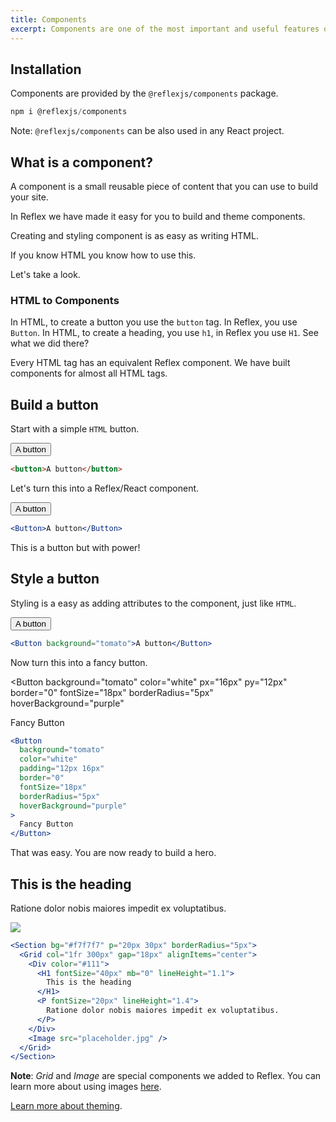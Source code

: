 ```yaml
---
title: Components
excerpt: Components are one of the most important and useful features of Reflex.
---
```



## Installation

Components are provided by the `@reflexjs/components` package.

```jsx
npm i @reflexjs/components
```

Note: `@reflexjs/components` can be also used in any React project.

## What is a component?

A component is a small reusable piece of content that you can use to build your site.

In Reflex we have made it easy for you to build and theme components.

Creating and styling component is as easy as writing HTML.

<P fontSize="xl" fontWeight="semibold">
  If you know HTML you know how to use this.
</P>

Let's take a look.

### HTML to Components

In HTML, to create a button you use the `button` tag. In Reflex, you use `Button`. In HTML, to create a heading, you use `h1`, in Reflex you use `H1`. See what we did there?

Every HTML tag has an equivalent Reflex component. We have built components for almost all HTML tags.

## Build a button

Start with a simple `HTML` button.

<button>A button</button>

```html
<button>A button</button>
```

Let's turn this into a Reflex/React component.

<Button>A button</Button>

```jsx
<Button>A button</Button>
```

This is a button but with power!

## Style a button

Styling is a easy as adding attributes to the component, just like `HTML`.

<ThemeProvider>
  <Button background="tomato">A button</Button>
</ThemeProvider>

```jsx
<Button background="tomato">A button</Button>
```

Now turn this into a fancy button.

<Button
  background="tomato"
  color="white"
  px="16px"
  py="12px"
  border="0"
  fontSize="18px"
  borderRadius="5px"
  hoverBackground="purple"
>
  Fancy Button
</Button>

```jsx
<Button
  background="tomato"
  color="white"
  padding="12px 16px"
  border="0"
  fontSize="18px"
  borderRadius="5px"
  hoverBackground="purple"
>
  Fancy Button
</Button>
```

That was easy. You are now ready to build a hero.

<ThemeProvider>
  <Section bg="#f7f7f7" p="20px 30px" borderRadius="5px">
    <Grid col="1fr 300px" gap="18px" alignItems="center">
      <Div color="#111">
        <H1 fontSize="40px" mb="0" lineHeight="1.1">
          This is the heading
        </H1>
        <P fontSize="20px" lineHeight="1.4">
          Ratione dolor nobis maiores impedit ex voluptatibus.
        </P>
      </Div>
      <Image src="placeholder.jpg" />
    </Grid>
  </Section>
</ThemeProvider>

```jsx
<Section bg="#f7f7f7" p="20px 30px" borderRadius="5px">
  <Grid col="1fr 300px" gap="18px" alignItems="center">
    <Div color="#111">
      <H1 fontSize="40px" mb="0" lineHeight="1.1">
        This is the heading
      </H1>
      <P fontSize="20px" lineHeight="1.4">
        Ratione dolor nobis maiores impedit ex voluptatibus.
      </P>
    </Div>
    <Image src="placeholder.jpg" />
  </Grid>
</Section>
```

**Note**: _Grid_ and _Image_ are special components we added to Reflex. You can learn more about using images [here](/docs/images).

[Learn more about theming](/docs/theming).
